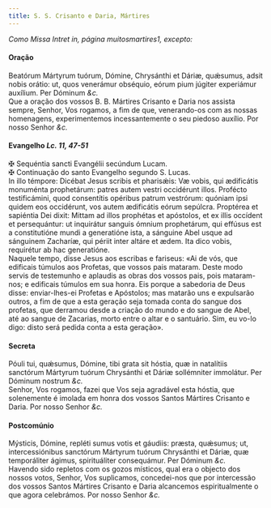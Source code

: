 ```yaml
---
title: S. S. Crisanto e Daria, Mártires
---
```


<em>Como Missa Intret in, página muitosmartires1, excepto:</em>

<h4 class="text-center">Oração</h4>
<div class="container-fluid">
  <div class="row">
    <div class="col-6 dropcaps text-justify">
      Beatórum Mártyrum tuórum, Dómine, Chrysánthi et Dáriæ, quǽsumus, adsit
      nobis orátio: ut, quos venerámur obséquio, eórum pium júgiter experiámur
      auxílium. Per Dóminum <em>&c.</em>
    </div>
    <div class="col-6 dropcaps text-justify">
      Que a oração dos vossos B. B. Mártires Crisanto e Daria nos assista
      sempre, Senhor, Vos rogamos, a fim de que, venerando-os com as nossas
      homenagens, experimentemos incessantemente o seu piedoso auxílio. Por
      nosso Senhor <em>&c.</em>
    </div>
  </div>
</div>

<h4 class="text-center">
  Evangelho <em>Lc. 11, 47-51</em>
</h4>
<div class="container-fluid">
  <div class="row">
    <div class="col-6 text-justify">
      <span class="text-danger">&#10016;</span> Sequéntia sancti Evangélii
      secúndum Lucam.
    </div>
    <div class="col-6 text-justify">
      <span class="text-danger">&#10016;</span> Continuação do santo Evangelho
      segundo S. Lucas.
    </div>
    <div class="col-6 dropcaps text-justify">
      In illo témpore: Dicébat Jesus scribis et pharisǽis: Væ vobis, qui
      ædificátis monuménta prophetárum: patres autem vestri occidérunt illos.
      Profécto testificámini, quod consentítis opéribus patrum vestrórum:
      quóniam ipsi quidem eos occidérunt, vos autem ædificátis eórum sepúlcra.
      Proptérea et sapiéntia Dei dixit: Mittam ad illos prophétas et apóstolos,
      et ex illis occídent et persequántur: ut inquirátur sanguis ómnium
      prophetárum, qui effúsus est a constitutióne mundi a generatióne ista, a
      sánguine Abel usque ad sánguinem Zacharíæ, qui périit inter altáre et
      ædem. Ita dico vobis, requirétur ab hac generatióne.
    </div>
    <div class="col-6 dropcaps text-justify">
      Naquele tempo, disse Jesus aos escribas e fariseus: «Ai de vós, que
      edificais túmulos aos Profetas, que vossos pais mataram. Deste modo servis
      de testemunho e aplaudis as obras dos vossos pais, pois mataram-nos; e
      edificais túmulos em sua honra. Eis porque a sabedoria de Deus disse:
      enviar-lhes-ei Profetas e Apóstolos; mas matarão uns e expulsarão outros,
      a fim de que a esta geração seja tomada conta do sangue dos profetas, que
      derramou desde a criação do mundo e do sangue de Abel, até ao sangue de
      Zacarias, morto entre o altar e o santuário. Sim, eu vo-lo digo: disto
      será pedida conta a esta geração».
    </div>
  </div>
</div>

<h4 class="text-center">Secreta</h4>
<div class="container-fluid">
  <div class="row">
    <div class="col-6 dropcaps text-justify">
      Póuli tui, quǽsumus, Dómine, tibi grata sit hóstia, quæ in natalítiis
      sanctórum Mártyrum tuórum Chrysánthi et Dáriæ sollémniter immolátur. Per
      Dóminum nostrum <em>&c.</em>
    </div>
    <div class="col-6 dropcaps text-justify">
      Senhor, Vos rogamos, fazei que Vos seja agradável esta hóstia, que
      solenemente é imolada em honra dos vossos Santos Mártires Crisanto e
      Daria. Por nosso Senhor <em>&c.</em>
    </div>
  </div>
</div>

<h4 class="text-center">Postcomúnio</h4>
<div class="container-fluid">
  <div class="row">
    <div class="col-6 dropcaps text-justify">
      Mýsticis, Dómine, repléti sumus votis et gáudiis: præsta, quǽsumus; ut,
      intercessiónibus sanctórum Mártyrum tuórum Chrysánthi et Dáriæ, quæ
      temporáliter ágimus, spirituáliter consequámur. Per Dóminum <em>&c.</em>
    </div>
    <div class="col-6 dropcaps text-justify">
      Havendo sido repletos com os gozos místicos, qual era o objecto dos nossos
      votos, Senhor, Vos suplicamos, concedei-nos que por intercessão dos vossos
      Santos Mártires Crisanto e Daria alcancemos espiritualmente o que agora
      celebrámos. Por nosso Senhor <em>&c.</em>
    </div>
  </div>
</div>
